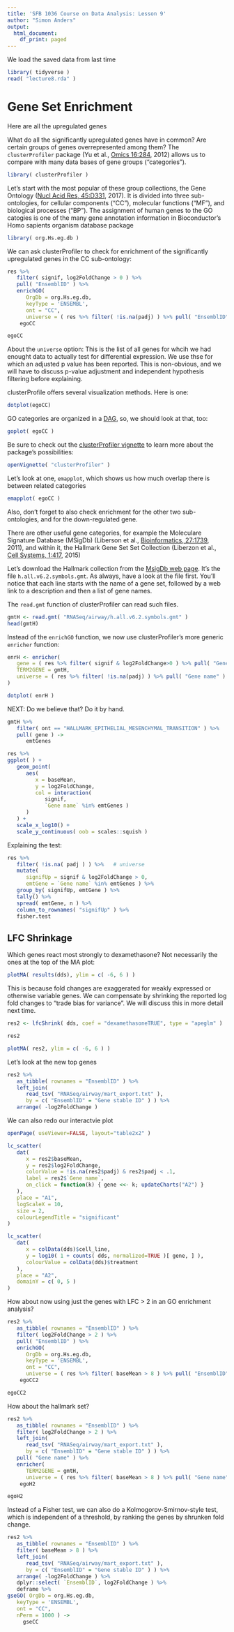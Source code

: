 ```yaml
---
title: 'SFB 1036 Course on Data Analysis: Lesson 9'
author: "Simon Anders"
output:
  html_document:
    df_print: paged
---
```


We load the saved data from last time

```r
library( tidyverse )
read( "lecture8.rda" )
```
   
# Gene Set Enrichment

Here are all the upregulated genes


What do all the significantly upregulated genes have in common? Are certain groups of genes
overrepresented among them? The `clusterProfiler` package (Yu et al., [Omics 16:284](http://doi.org/10.1089/omi.2011.0118), 2012) allows us to compare with many data bases of gene
groups ("categories"). 
```r
library( clusterProfiler )
```

Let's start with the most popular of these group collections, the Gene Ontology ([Nucl Acid Res, 45:D331](http://doi.org/10.1093/nar/gkw1108), 2017). It is divided into three sub-ontologies, for
cellular components ("CC"), molecular functions ("MF"), and biological processes ("BP"). The assignment
of human genes to the GO catogies is one of the many gene annotation information in Bioconductor's
Homo sapients organism database package

```r
library( org.Hs.eg.db )
```

We can ask clusterProfiler to check for enrichment of the significantly upregulated genes in the
CC sub-ontology:

```r
res %>%
   filter( signif, log2FoldChange > 0 ) %>%
   pull( "EnsemblID" ) %>%
   enrichGO(
      OrgDb = org.Hs.eg.db,
      keyType = 'ENSEMBL',
      ont = "CC",
      universe = ( res %>% filter( !is.na(padj) ) %>% pull( "EnsemblID" ) ) ) ->
    egoCC

egoCC
```

About the `universe` option: This is the list of all genes for whcih we had enought data to actually test for differential expression. We use thse for which an adjusted p value has been reported. This
is non-obvious, and we will have to discuss p-value adjustment and independent hypothesis filtering before explaining.

clusterProfile offers several visualization methods. Here is one:

```r
dotplot(egoCC)
```

GO categories are organized in a [DAG](https://en.wikipedia.org/wiki/Directed_acyclic_graph), so, we should look at that, too:

```r
goplot( egoCC )
```

Be sure to check out the [clusterProfiler vignette](https://www.bioconductor.org/packages/release/bioc/vignettes/clusterProfiler/inst/doc/clusterProfiler.html) to learn more about the package's possibilities:

```r
openVignette( "clusterProfiler" )
```

Let's look at one, `emapplot`, which shows us how much overlap there is between related categories

```r
emapplot( egoCC )
```

Also, don't forget to also check enrichment for the other two sub-ontologies, and for
the down-regulated gene.

There are other useful gene categories, for example the Moleculare Signature Database (MSigDb) (Liberson et al., [Bioinformatics, 27:1739](https://doi.org/10.1093/bioinformatics/btr260), 2011), and within it,
the Hallmark Gene Set Set Collection (Liberzon et al., [Cell Systems, 1:417](https://doi.org/10.1016/j.cels.2015.12.004), 2015)

Let's download the Hallmark collection from the [MsigDb web page](http://software.broadinstitute.org/gsea/msigdb/collections.jsp). It's the file `h.all.v6.2.symbols.gmt`. As always, have a look at the file first. You'll notice that each line starts with the name of a gene set, followed by a web link to a description and then a list of gene names.

The `read.gmt` function  of clusterProfiler can read such files.

```r
gmtH <- read.gmt( "RNASeq/airway/h.all.v6.2.symbols.gmt" )
head(gmtH)
```

Instead of the `enrichGO` function, we now use clusterProfiler's more generic `enricher` function:

```r
enrH <- enricher(
   gene = ( res %>% filter( signif & log2FoldChange>0 ) %>% pull( "Gene name" ) ),
   TERM2GENE = gmtH,
   universe = ( res %>% filter( !is.na(padj) ) %>% pull( "Gene name" ) )
)

dotplot( enrH )
```

NEXT: Do we believe that? Do it by hand.

```r
gmtH %>%
   filter( ont == "HALLMARK_EPITHELIAL_MESENCHYMAL_TRANSITION" ) %>%
   pull( gene ) ->
      emtGenes
```

```r
res %>%
ggplot( ) +
   geom_point(
      aes(
         x = baseMean,
         y = log2FoldChange,
         col = interaction(
            signif,
            `Gene name` %in% emtGenes )
      )
   ) +
   scale_x_log10() +
   scale_y_continuous( oob = scales::squish )
```

Explaining the test:

```r
res %>%
   filter( !is.na( padj ) ) %>%   # universe
   mutate( 
      signifUp = signif & log2FoldChange > 0,
      emtGene = `Gene name` %in% emtGenes ) %>%
   group_by( signifUp, emtGene ) %>%
   tally() %>%
   spread( emtGene, n ) %>%
   column_to_rownames( "signifUp" ) %>%
   fisher.test
```

## LFC Shrinkage

Which genes react most strongly to dexamethasone? Not necessarily the ones at the top of the MA plot:

```r
plotMA( results(dds), ylim = c( -6, 6 ) )
```

This is because fold changes are exaggerated for weakly expressed or otherwise variable genes. We can
compensate by shrinking the reported log fold changes to "trade bias for variance". We will discuss this in more
detail next time.

```r
res2 <- lfcShrink( dds, coef = "dexamethasoneTRUE", type = "apeglm" )

res2
```
```r
plotMA( res2, ylim = c( -6, 6 ) )
```

Let's look at the new top genes

```r
res2 %>%
   as_tibble( rownames = "EnsemblID" ) %>%
   left_join( 
      read_tsv( "RNASeq/airway/mart_export.txt" ),
      by = c( "EnsemblID" = "Gene stable ID" ) ) %>%
   arrange( -log2FoldChange )
```

We can also redo our interactvie plot

```r
openPage( useViewer=FALSE, layout="table2x2" )

lc_scatter(
   dat(
      x = res2$baseMean,
      y = res2$log2FoldChange,
      colorValue = !is.na(res2$padj) & res2$padj < .1,
      label = res2$`Gene name`,
      on_click = function(k) { gene <<- k; updateCharts("A2") }
   ),
   place = "A1",
   logScaleX = 10,
   size = 2,
   colourLegendTitle = "significant"
)

lc_scatter(
   dat(
      x = colData(dds)$cell_line,
      y = log10( 1 + counts( dds, normalized=TRUE )[ gene, ] ),
      colourValue = colData(dds)$treatment
   ),
   place = "A2",
   domainY = c( 0, 5 )
)
```

How about now using just the genes with LFC > 2 in an GO enrichment analysis?

```r
res2 %>%
   as_tibble( rownames = "EnsemblID" ) %>%
   filter( log2FoldChange > 2 ) %>%
   pull( "EnsemblID" ) %>%
   enrichGO(
      OrgDb = org.Hs.eg.db,
      keyType = 'ENSEMBL',
      ont = "CC",
      universe = ( res %>% filter( baseMean > 8 ) %>% pull( "EnsemblID" ) ) ) ->
    egoCC2

egoCC2
```

How about the hallmark set?

```r
res2 %>%
   as_tibble( rownames = "EnsemblID" ) %>%
   filter( log2FoldChange > 2 ) %>%
   left_join( 
      read_tsv( "RNASeq/airway/mart_export.txt" ),
      by = c( "EnsemblID" = "Gene stable ID" ) ) %>%
   pull( "Gene name" ) %>%
   enricher(
      TERM2GENE = gmtH,
      universe = ( res %>% filter( baseMean > 8 ) %>% pull( "Gene name" ) ) ) ->
    egoH2

egoH2
```

Instead of a Fisher test, we can also do a Kolmogorov-Smirnov-style test,
which is independent of a threshold, by ranking the genes by shrunken fold change.

```r
res2 %>%
   as_tibble( rownames = "EnsemblID" ) %>%
   filter( baseMean > 8 ) %>%
   left_join( 
      read_tsv( "RNASeq/airway/mart_export.txt" ),
      by = c( "EnsemblID" = "Gene stable ID" ) ) %>%
   arrange( -log2FoldChange ) %>%
   dplyr::select( `EnsemblID`, log2FoldChange ) %>%
   deframe %>%
gseGO( OrgDb = org.Hs.eg.db,
   keyType = 'ENSEMBL',
   ont = "CC",
   nPerm = 1000 ) ->
     gseCC
```
